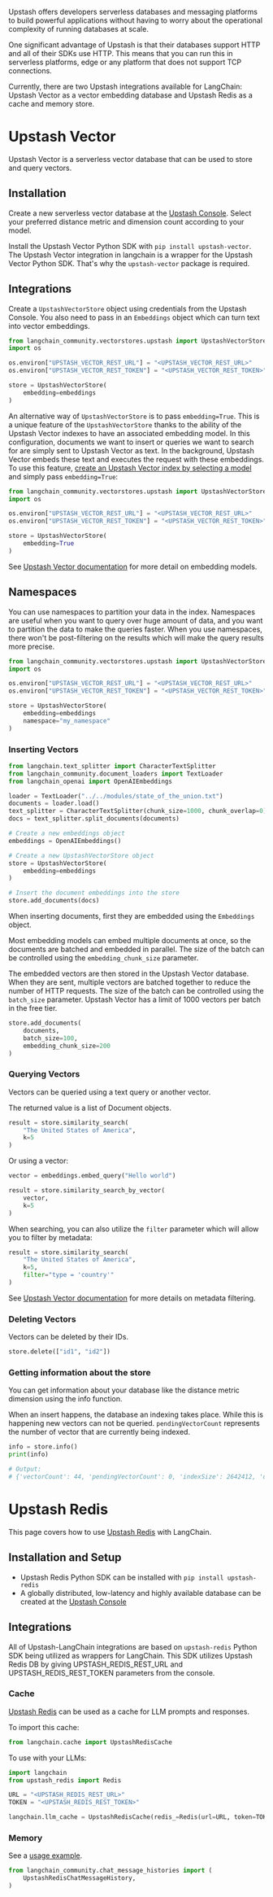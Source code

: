 Upstash offers developers serverless databases and messaging
platforms to build powerful applications without having to worry 
about the operational complexity of running databases at scale.

One significant advantage of Upstash is that their databases support HTTP and all of their SDKs use HTTP.
This means that you can run this in serverless platforms, edge or any platform that does not support TCP connections.

Currently, there are two Upstash integrations available for LangChain: 
Upstash Vector as a vector embedding database and Upstash Redis as a cache and memory store.

# Upstash Vector

Upstash Vector is a serverless vector database that can be used to store and query vectors.

## Installation

Create a new serverless vector database at the [Upstash Console](https://console.upstash.com/vector).
Select your preferred distance metric and dimension count according to your model.


Install the Upstash Vector Python SDK with `pip install upstash-vector`.
The Upstash Vector integration in langchain is a wrapper for the Upstash Vector Python SDK. That's why the `upstash-vector` package is required.

## Integrations

Create a `UpstashVectorStore` object using credentials from the Upstash Console.
You also need to pass in an `Embeddings` object which can turn text into vector embeddings.

```python
from langchain_community.vectorstores.upstash import UpstashVectorStore
import os

os.environ["UPSTASH_VECTOR_REST_URL"] = "<UPSTASH_VECTOR_REST_URL>"
os.environ["UPSTASH_VECTOR_REST_TOKEN"] = "<UPSTASH_VECTOR_REST_TOKEN>"

store = UpstashVectorStore(
    embedding=embeddings
)
```

An alternative way of `UpstashVectorStore` is to pass `embedding=True`. This is a unique
feature of the `UpstashVectorStore` thanks to the ability of the Upstash Vector indexes
to have an associated embedding model. In this configuration, documents we want to insert or
queries we want to search for are simply sent to Upstash Vector as text. In the background,
Upstash Vector embeds these text and executes the request with these embeddings. To use this
feature, [create an Upstash Vector index by selecting a model](https://upstash.com/docs/vector/features/embeddingmodels#using-a-model)
and simply pass `embedding=True`:

```python
from langchain_community.vectorstores.upstash import UpstashVectorStore
import os

os.environ["UPSTASH_VECTOR_REST_URL"] = "<UPSTASH_VECTOR_REST_URL>"
os.environ["UPSTASH_VECTOR_REST_TOKEN"] = "<UPSTASH_VECTOR_REST_TOKEN>"

store = UpstashVectorStore(
    embedding=True
)
```

See [Upstash Vector documentation](https://upstash.com/docs/vector/features/embeddingmodels)
for more detail on embedding models.

## Namespaces
You can use namespaces to partition your data in the index. Namespaces are useful when you want to query over huge amount of data, and you want to partition the data to make the queries faster. When you use namespaces, there won't be post-filtering on the results which will make the query results more precise.

```python
from langchain_community.vectorstores.upstash import UpstashVectorStore
import os

os.environ["UPSTASH_VECTOR_REST_URL"] = "<UPSTASH_VECTOR_REST_URL>"
os.environ["UPSTASH_VECTOR_REST_TOKEN"] = "<UPSTASH_VECTOR_REST_TOKEN>"

store = UpstashVectorStore(
    embedding=embeddings
    namespace="my_namespace"
)
```

### Inserting Vectors

```python
from langchain.text_splitter import CharacterTextSplitter
from langchain_community.document_loaders import TextLoader
from langchain_openai import OpenAIEmbeddings

loader = TextLoader("../../modules/state_of_the_union.txt")
documents = loader.load()
text_splitter = CharacterTextSplitter(chunk_size=1000, chunk_overlap=0)
docs = text_splitter.split_documents(documents)

# Create a new embeddings object
embeddings = OpenAIEmbeddings()

# Create a new UpstashVectorStore object
store = UpstashVectorStore(
    embedding=embeddings
)

# Insert the document embeddings into the store
store.add_documents(docs)
```

When inserting documents, first they are embedded using the `Embeddings` object.

Most embedding models can embed multiple documents at once, so the documents are batched and embedded in parallel.
The size of the batch can be controlled using the `embedding_chunk_size` parameter.

The embedded vectors are then stored in the Upstash Vector database. When they are sent, multiple vectors are batched together to reduce the number of HTTP requests.
The size of the batch can be controlled using the `batch_size` parameter. Upstash Vector has a limit of 1000 vectors per batch in the free tier.

```python
store.add_documents(
    documents,
    batch_size=100,
    embedding_chunk_size=200
)
```

### Querying Vectors

Vectors can be queried using a text query or another vector.

The returned value is a list of Document objects.

```python
result = store.similarity_search(
    "The United States of America",
    k=5
)
```

Or using a vector:

```python
vector = embeddings.embed_query("Hello world")

result = store.similarity_search_by_vector(
    vector,
    k=5
)
```

When searching, you can also utilize the `filter` parameter which will allow you to filter by metadata:

```python
result = store.similarity_search(
    "The United States of America",
    k=5,
    filter="type = 'country'"
)
```

See [Upstash Vector documentation](https://upstash.com/docs/vector/features/filtering)
for more details on metadata filtering.

### Deleting Vectors

Vectors can be deleted by their IDs.

```python
store.delete(["id1", "id2"])
```

### Getting information about the store

You can get information about your database like the distance metric dimension using the info function.

When an insert happens, the database an indexing takes place. While this is happening new vectors can not be queried. `pendingVectorCount` represents the number of vector that are currently being indexed. 

```python
info = store.info()
print(info)

# Output:
# {'vectorCount': 44, 'pendingVectorCount': 0, 'indexSize': 2642412, 'dimension': 1536, 'similarityFunction': 'COSINE'}
```

# Upstash Redis

This page covers how to use [Upstash Redis](https://upstash.com/redis) with LangChain.

## Installation and Setup
- Upstash Redis Python SDK can be installed with `pip install upstash-redis`
- A globally distributed, low-latency and highly available database can be created at the [Upstash Console](https://console.upstash.com)


## Integrations
All of Upstash-LangChain integrations are based on `upstash-redis` Python SDK being utilized as wrappers for LangChain.
This SDK utilizes Upstash Redis DB by giving UPSTASH_REDIS_REST_URL and UPSTASH_REDIS_REST_TOKEN parameters from the console.


### Cache

[Upstash Redis](https://upstash.com/redis) can be used as a cache for LLM prompts and responses.

To import this cache:
```python
from langchain.cache import UpstashRedisCache
```

To use with your LLMs:
```python
import langchain
from upstash_redis import Redis

URL = "<UPSTASH_REDIS_REST_URL>"
TOKEN = "<UPSTASH_REDIS_REST_TOKEN>"

langchain.llm_cache = UpstashRedisCache(redis_=Redis(url=URL, token=TOKEN))
```

### Memory

See a [usage example](/docs/integrations/memory/upstash_redis_chat_message_history).

```python
from langchain_community.chat_message_histories import (
    UpstashRedisChatMessageHistory,
)
```
